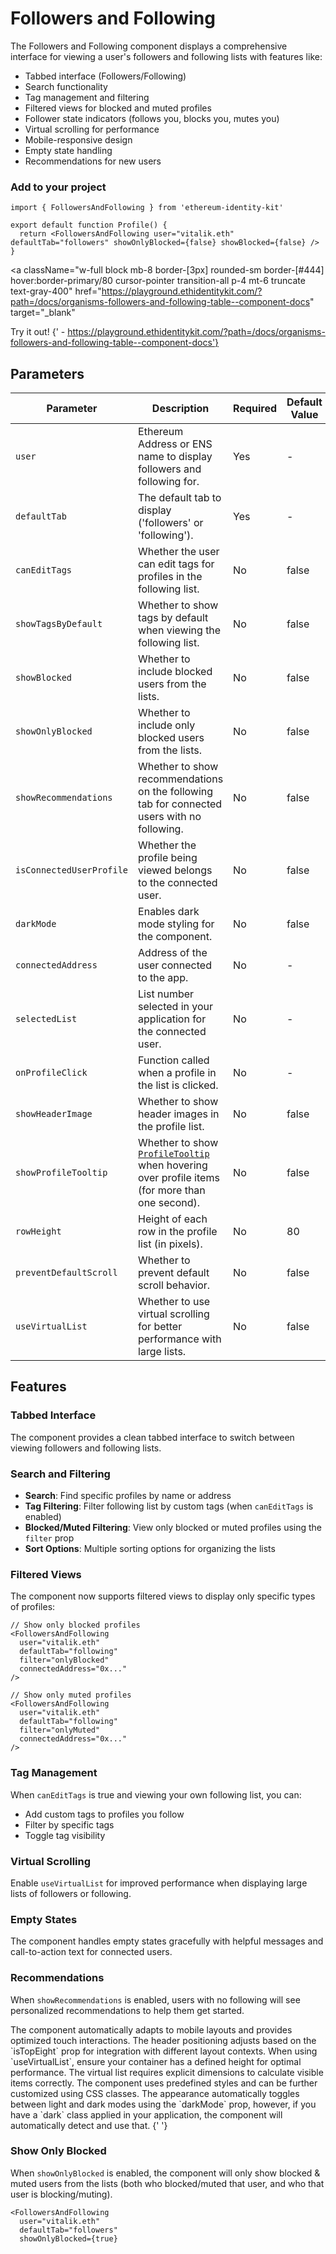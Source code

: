 
# Followers and Following

The Followers and Following component displays a comprehensive interface for viewing a user's followers and following lists with features like:

- Tabbed interface (Followers/Following)
- Search functionality
- Tag management and filtering
- Filtered views for blocked and muted profiles
- Follower state indicators (follows you, blocks you, mutes you)
- Virtual scrolling for performance
- Mobile-responsive design
- Empty state handling
- Recommendations for new users

### Add to your project

```tsx copy
import { FollowersAndFollowing } from 'ethereum-identity-kit'

export default function Profile() {
  return <FollowersAndFollowing user="vitalik.eth" defaultTab="followers" showOnlyBlocked={false} showBlocked={false} />
}
```

<a
  className="w-full block mb-8 border-[3px] rounded-sm border-[#444] hover:border-primary/80 cursor-pointer transition-all p-4 mt-6 truncate text-gray-400"
  href="https://playground.ethidentitykit.com/?path=/docs/organisms-followers-and-following-table--component-docs"
  target="_blank"
>
  <span className="text-primary">Try it out!</span>
  <span className="text-gray-400">
    {' - https://playground.ethidentitykit.com/?path=/docs/organisms-followers-and-following-table--component-docs'}
  </span>
</a>

<div className="w-full bg-[#222] border-[3px] rounded-sm border-[#444] p-8 mt-8 flex flex-col gap-6 justify-center items-center">
  <FollowersAndFollowing user="vitalik.eth" defaultTab="following" showProfileTooltip={true} />
</div>

## Parameters

| Parameter                | Description                                                                                                        | Required | Default Value |
| ------------------------ | ------------------------------------------------------------------------------------------------------------------ | -------- | ------------- |
| `user`                   | Ethereum Address or ENS name to display followers and following for.                                               | Yes      | -             |
| `defaultTab`             | The default tab to display ('followers' or 'following').                                                           | Yes      | -             |
| `canEditTags`            | Whether the user can edit tags for profiles in the following list.                                                 | No       | false         |
| `showTagsByDefault`      | Whether to show tags by default when viewing the following list.                                                   | No       | false         |
| `showBlocked`            | Whether to include blocked users from the lists.                                                                   | No       | false         |
| `showOnlyBlocked`        | Whether to include only blocked users from the lists.                                                              | No       | false         |
| `showRecommendations`    | Whether to show recommendations on the following tab for connected users with no following.                        | No       | false         |
| `isConnectedUserProfile` | Whether the profile being viewed belongs to the connected user.                                                    | No       | false         |
| `darkMode`               | Enables dark mode styling for the component.                                                                       | No       | false         |
| `connectedAddress`       | Address of the user connected to the app.                                                                          | No       | -             |
| `selectedList`           | List number selected in your application for the connected user.                                                   | No       | -             |
| `onProfileClick`         | Function called when a profile in the list is clicked.                                                             | No       | -             |
| `showHeaderImage`        | Whether to show header images in the profile list.                                                                 | No       | false         |
| `showProfileTooltip`     | Whether to show [`ProfileTooltip`](./profile-tooltip) when hovering over profile items (for more than one second). | No       | false         |
| `rowHeight`              | Height of each row in the profile list (in pixels).                                                                | No       | 80            |
| `preventDefaultScroll`   | Whether to prevent default scroll behavior.                                                                        | No       | false         |
| `useVirtualList`         | Whether to use virtual scrolling for better performance with large lists.                                          | No       | false         |

## Features

### Tabbed Interface

The component provides a clean tabbed interface to switch between viewing followers and following lists.

### Search and Filtering

- **Search**: Find specific profiles by name or address
- **Tag Filtering**: Filter following list by custom tags (when `canEditTags` is enabled)
- **Blocked/Muted Filtering**: View only blocked or muted profiles using the `filter` prop
- **Sort Options**: Multiple sorting options for organizing the lists

### Filtered Views

The component now supports filtered views to display only specific types of profiles:

```tsx
// Show only blocked profiles
<FollowersAndFollowing
  user="vitalik.eth"
  defaultTab="following"
  filter="onlyBlocked"
  connectedAddress="0x..."
/>

// Show only muted profiles
<FollowersAndFollowing
  user="vitalik.eth"
  defaultTab="following"
  filter="onlyMuted"
  connectedAddress="0x..."
/>
```

### Tag Management

When `canEditTags` is true and viewing your own following list, you can:

- Add custom tags to profiles you follow
- Filter by specific tags
- Toggle tag visibility

### Virtual Scrolling

Enable `useVirtualList` for improved performance when displaying large lists of followers or following.

### Empty States

The component handles empty states gracefully with helpful messages and call-to-action text for connected users.

### Recommendations

When `showRecommendations` is enabled, users with no following will see personalized recommendations to help them get started.

<Callout type="info">
  The component automatically adapts to mobile layouts and provides optimized touch interactions. The header positioning
  adjusts based on the `isTopEight` prop for integration with different layout contexts.
</Callout>

<Callout type="warning">
  When using `useVirtualList`, ensure your container has a defined height for optimal performance. The virtual list
  requires explicit dimensions to calculate visible items correctly.
</Callout>

<Callout type="info">
  The component uses predefined styles and can be further customized using CSS classes. The appearance automatically
  toggles between light and dark modes using the `darkMode` prop, however, if you have a `dark` class applied in your
  application, the component will automatically detect and use that.
</Callout>{' '}

### Show Only Blocked

When `showOnlyBlocked` is enabled, the component will only show blocked & muted users from the lists (both who blocked/muted that user, and who that user is blocking/muting).

```tsx
<FollowersAndFollowing
  user="vitalik.eth"
  defaultTab="followers"
  showOnlyBlocked={true}
```
